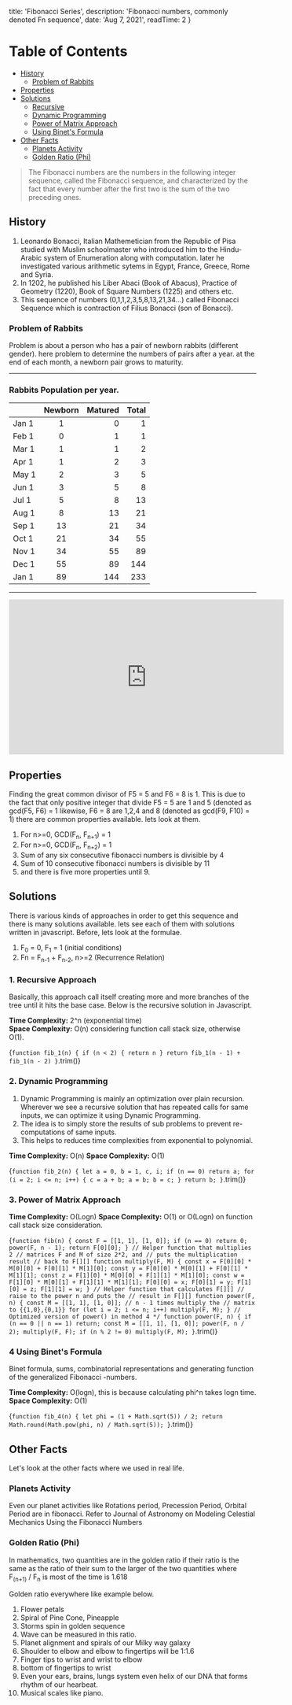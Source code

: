 
  title: 'Fibonacci Series',
  description: 'Fibonacci numbers, commonly denoted Fn sequence',
  date: 'Aug 7, 2021',
  readTime: 2 
}


Table of Contents
=================

   * [History](#history)
      * [Problem of Rabbits](#problem-of-rabbits)
   * [Properties](#properties)
   * [Solutions](#solutions)
      * [Recursive](#recursive)
      * [Dynamic Programming](#dynamic-programming)
      * [Power of Matrix Approach](#power-of-matrix-approach)
      * [Using Binet's Formula](#using-binets-formula)
   * [Other Facts](#other-facts)
      * [Planets Activity](#planets-activity)
      * [Golden Ratio (Phi)](#golden-ratio)

> The Fibonacci numbers are the numbers in the following integer sequence, called the Fibonacci sequence, and characterized by the fact that every number after the first two is the sum of the two preceding ones.

## <a name="history">History</a>
1. <ExternalLink url="https://en.wikipedia.org/wiki/Fibonacci">Leonardo Bonacci</ExternalLink>, Italian Mathemetician from the Republic of Pisa studied with Muslim schoolmaster who introduced him to the Hindu-Arabic system of Enumeration along with computation. later he investigated various arithmetic sytems in Egypt, France, Greece, Rome and Syria.
1. In 1202, he published his <ExternalLink url="https://en.wikipedia.org/wiki/Liber_Abaci">Liber Abaci</ExternalLink> (Book of Abacus), Practice of Geometry (1220), Book of Square Numbers (1225) and others etc.
1. This sequence of numbers (0,1,1,2,3,5,8,13,21,34...) called Fibonacci Sequence which is contraction of Filius Bonacci (son of Bonacci).

### <a name="problem-of-rabbits">Problem of Rabbits</a>
Problem is about a person who has a pair of newborn rabbits (different gender). here problem to determine the numbers of pairs after a year. at the end of each month, a newborn pair grows to maturity. 

- - -
### Rabbits Population per year.
|    | Newborn |  Matured |  Total |
|----------|:-------------:|------:|------:|
| Jan 1 |  1 | 0 | 1 |
| Feb 1 |  0 | 1 | 1 |
| Mar 1 |  1 | 1 | 2 |
| Apr 1 |  1 | 2 | 3 |
| May 1 |  2 | 3 | 5 |
| Jun 1 |  3 | 5 | 8 |
| Jul 1 |  5 | 8 | 13 |
| Aug 1 |  8 | 13 | 21 |
| Sep 1 |  13 | 21 | 34 |
| Oct 1 |  21 | 34 | 55 |
| Nov 1 |  34 | 55 | 89 |
| Dec 1 |  55 | 89 | 144 |
| Jan 1 |  89 | 144 | 233 |

- - -

<iframe width="560" height="315" src="https://www.youtube.com/embed/X1L8XMTi_Vw" title="YouTube video player" frameBorder="0" allow="accelerometer; autoplay; clipboard-write; encrypted-media; gyroscope; picture-in-picture" allowFullScreen></iframe>

## <a name="properties">Properties</a>
Finding the great common divisor of F5 = 5 and F6 = 8 is 1. This is due to the fact that only positive integer that divide F5 = 5 are 1 and 5 (denoted as gcd(F5, F6) = 1 likewise, F6 = 8 are 1,2,4 and 8 (denoted as gcd(F9, F10) = 1) there are common properties available. lets look at them.

1. For n>=0, GCD(F<sub>n</sub>, F<sub>n+1</sub>) = 1
1. For n>=0, GCD(F<sub>n</sub>, F<sub>n+2</sub>) = 1
1. Sum of any six consecutive fibonacci numbers is divisible by 4
1. Sum of 10 consecutive fibonacci numbers is divisible by 11
1. and there is five more properties until 9.

## <a name="solutions">Solutions</a>
There is various kinds of approaches in order to get this sequence and there is many solutions available. lets see each of them with solutions written in javascript. 
Before, lets look at the formulae.

1. F<sub>0</sub> = 0, F<sub>1</sub> = 1 (initial conditions)
2. Fn = F<sub>n-1</sub> + F<sub>n-2</sub>, n>=2 (Recurrence Relation)

### 1. <a name="properties">Recursive Approach</a>
Basically, this approach call itself creating more and more branches of the tree until it hits the base case.
Below is the recursive solution in Javascript.

**Time Complexity:** 2^n (exponential time)  
**Space Complexity:** O(n) considering function call stack size, otherwise O(1).

<CodeBlock>{`
function fib_1(n) {
  if (n < 2) {
    return n
  }
  return fib_1(n - 1) + fib_1(n - 2)
}
`.trim()}</CodeBlock>

### 2. <a name="dynamic-programming">Dynamic Programming</a>
1. Dynamic Programming is mainly an optimization over plain recursion. Wherever we see a recursive solution that has repeated calls for same inputs, we can optimize it using Dynamic Programming. 
1. The idea is to simply store the results of sub problems to prevent re-computations of same inputs.
1. This helps to reduces time complexities from exponential to polynomial.

**Time Complexity:** O(n) 
**Space Complexity:** O(1)

<CodeBlock>{`
function fib_2(n) {
  let a = 0, b = 1, c, i;
  if (n == 0)
    return a;
  for (i = 2; i <= n; i++) {
    c = a + b;
    a = b;
    b = c;
  }
  return b;
}
`.trim()}</CodeBlock>

### 3. <a name="power-of-matrix-approach">Power of Matrix Approach</a>

**Time Complexity:** O(Logn)
**Space Complexity:** O(1) or O(Logn) on function call stack size consideration.

<CodeBlock>{`
function fib(n) {
  const F = [[1, 1], [1, 0]];
  if (n == 0)
    return 0;
  power(F, n - 1);
  return F[0][0];
}
// Helper function that multiplies 2
// matrices F and M of size 2*2, and
// puts the multiplication result
// back to F[][]
function multiply(F, M) {
  const x = F[0][0] * M[0][0] + F[0][1] * M[1][0];
  const y = F[0][0] * M[0][1] + F[0][1] * M[1][1];
  const z = F[1][0] * M[0][0] + F[1][1] * M[1][0];
  const w = F[1][0] * M[0][1] + F[1][1] * M[1][1];
  F[0][0] = x;
  F[0][1] = y;
  F[1][0] = z;
  F[1][1] = w;
}
// Helper function that calculates F[][]
// raise to the power n and puts the
// result in F[][]
function power(F, n) {
  const M = [[1, 1], [1, 0]];
  // n - 1 times multiply the
  // matrix to {{1,0},{0,1}}
  for (let i = 2; i <= n; i++)
    multiply(F, M);
}
// Optimized version of power() in method 4 */
function power(F, n) {
  if (n == 0 || n == 1)
    return;
  const M = [[1, 1], [1, 0]];
  power(F, n / 2);
  multiply(F, F);
  if (n % 2 != 0)
    multiply(F, M);
}
`.trim()}</CodeBlock>

### 4 <a name="using-binets-formula">Using Binet's Formula</a>
Binet formula, sums, combinatorial representations and generating function of the generalized Fibonacci -numbers.

**Time Complexity:** O(logn), this is because calculating phi^n takes logn time.  
**Space Complexity:** O(1)

<CodeBlock>{`
function fib_4(n) {
  let phi = (1 + Math.sqrt(5)) / 2;
  return Math.round(Math.pow(phi, n) / Math.sqrt(5));
}
`.trim()}</CodeBlock>

## <a name="other-facts">Other Facts</a>
Let's look at the other facts where we used in real life.

### <a name="planets-activity">Planets Activity</a>
Even our planet activities like Rotations period, Precession Period, Orbital Period are in fibonacci. Refer to Journal of Astronomy on <ExternalLink url="http://article.sapub.org/10.5923.j.astronomy.20190801.02.html">Modeling Celestial Mechanics Using the Fibonacci Numbers</ExternalLink>

### <a name="golden-ratio">Golden Ratio (Phi)</a>
In mathematics, two quantities are in the golden ratio if their ratio is the same as the ratio of their sum to the larger of the two quantities where F<sub>(n+1)</sub> / F<sub>n</sub> is most of the time is 1.618

Golden ratio everywhere like example below.

1. Flower petals
1. Spiral of Pine Cone, Pineapple
1. Storms spin in golden sequence
1. Wave can be measured in this ratio.
1. Planet alignment and spirals of our Milky way galaxy
1. Shoulder to elbow and elbow to fingertips will be 1:1.6
1. Finger tips to wrist and wrist to elbow
1. bottom of fingertips to wrist
1. Even your ears, brains, lungs system even helix of our DNA that forms rhythm of our hearbeat.
1. Musical scales like piano.